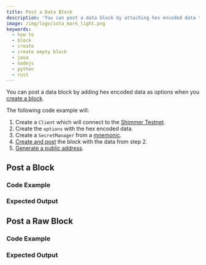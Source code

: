 ```yaml
---
title: Post a Data Block
description: 'You can post a data block by attaching hex encoded data to a blocks options.'
image: /img/logo/iota_mark_light.png
keywords:
  - how to
  - block
  - create
  - create empty block
  - java
  - nodejs
  - python
  - rust
---
```




You can post a data block by adding hex encoded data as options when you [create a block](07_create_block.mdx).

The following code example will:

1. Create a `Client` which will connect to the [Shimmer Testnet](https://api.testnet.shimmer.network).
2. Create the `options` with the hex encoded data.
3. Create a `SecretManager` from a [mnemonic](02_generate_mnemonic.mdx).
4. [Create and post](07_create_block.mdx) the block with the data from step 2.
5. [Generate a public address](03_generate_addresses.mdx).

<IotaJs exampleURL='https://wiki.iota.org/iota.js/how_tos/data' />

## Post a Block

### Code Example

<Tabs groupId='language'>
  <TabItem value='rust' label='Rust'>
    <RustCode />
  </TabItem>
  <TabItem value='nodejs' label='Nodejs'>
    <NodejsCode />
  </TabItem>
  <TabItem value='python' label='Python'>
    <PythonCode />
  </TabItem>
  <TabItem value='java' label='Java'>
    <JavaCode />
  </TabItem>
</Tabs>

### Expected Output

<Tabs groupId='language'>
  <TabItem value='rust' label='Rust'>
    <RustOutput />
  </TabItem>
  <TabItem value='nodejs' label='Nodejs'>
    <NodejsOutput />
  </TabItem>
  <TabItem value='python' label='Python'>
    <PythonOutput />
  </TabItem>
  <TabItem value='java' label='Java'>
    <JavaOutput />
  </TabItem>
</Tabs>

## Post a Raw Block

### Code Example

<Tabs groupId='language'>
  <TabItem value='rust' label='Rust'>
    <RustRawCode />
  </TabItem>
  <TabItem value='nodejs' label='Nodejs'>
    <NodeJsRawCode />
  </TabItem>
  <TabItem value='python' label='Python'>
    <PythonRawCode />
  </TabItem>
  <TabItem value='java' label='Java'>
    <JavaRawCode />
  </TabItem>
</Tabs>

### Expected Output

<Tabs groupId='language'>
  <TabItem value='rust' label='Rust'>
    <RustRawOutput />
  </TabItem>
  <TabItem value='nodejs' label='Nodejs'>
    <NodeJsRawOutput />
  </TabItem>
  <TabItem value='python' label='Python'>
    <PythonRawOutput />
  </TabItem>
  <TabItem value='java' label='Java'>
    <JavaRawOutput />
  </TabItem>
</Tabs>

